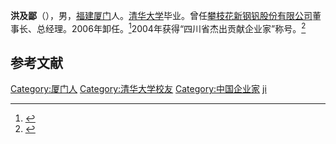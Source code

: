 '''洪及鄙'''（{{bd|1941年|2月}}），男，[[福建|福建]][[厦门|厦门]]人。[[清华大学|清华大学]]毕业。曾任[[攀枝花新钢钒股份有限公司|攀枝花新钢钒股份有限公司]]董事长、总经理。2006年卸任。<ref>{{cite web |title=洪及鄙辞任新钢钒董事长_焦点透视_财经纵横_新浪网 |url=http://finance.sina.com.cn/stock/t/20060729/0000826211.shtml |website=finance.sina.com.cn |access-date=2020-07-16 |archive-date=2020-07-17 |archive-url=https://web.archive.org/web/20200717065819/http://finance.sina.com.cn/stock/t/20060729/0000826211.shtml |dead-url=no }}</ref>2004年获得“四川省杰出贡献企业家”称号。<ref>{{cite web |title=洪及鄙：扼住命运的“咽喉”_新闻中心_新浪网 |url=http://news.sina.com.cn/c/2004-10-24/10164019966s.shtml |website=news.sina.com.cn |access-date=2020-07-16 |archive-date=2020-07-16 |archive-url=https://web.archive.org/web/20200716082057/http://news.sina.com.cn/c/2004-10-24/10164019966s.shtml |dead-url=no }}</ref>

==参考文献==
{{reflist}}

{{china-bio-stub}}
{{DEFAULTSORT:hong jibi}}
[[Category:厦门人|Category:厦门人]]
[[Category:清华大学校友|Category:清华大学校友]]
[[Category:中国企业家|Category:中国企业家]]
[[Category:洪姓|ji]]